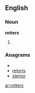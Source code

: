 ==English==

===Noun===
'''rotters'''

# {{plural of|[[rotter]]}}

===Anagrams===
* {{alphagram|eorrstt}}
* [[retorts#English|retorts]]
* [[stertor#English|stertor]]

[[ar:rotters]]